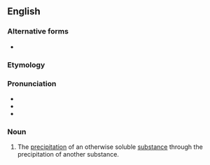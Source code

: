{{also|coprécipitation|co-precipitation}}

==English==

===Alternative forms===
* {{l|en|co-precipitation}}

===Etymology===
{{prefix|en|co|precipitation}}

===Pronunciation===
* {{IPA|/koʊpɹɪsɪpɪˈteɪʃən/|lang=en}}
* {{rhymes|eɪʃən|lang=en}}
* {{hyph|co|pre|cip|i|ta|tion|lang=en}}

===Noun===
{{en-noun|~}}
{{wikipedia}}

# {{lb|en|chemistry}} The [[precipitation]] of an otherwise soluble [[substance]] through the precipitation of another substance.